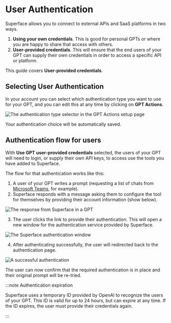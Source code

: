 # User Authentication

Superface allows you to connect to external APIs and SaaS platforms in two ways.

1. **Using your own credentials**. This is good for personal GPTs or where you are happy to share that access with others.
2. **User-provided credentials**. This will ensure that the end users of your GPT can supply their own credentials in order to access a specific API or platform.

This guide covers **User-provided credentials**.

## Selecting User Authentication

In your account you can select which authentication type you want to use for your GPT, and you can edit this at any time by clicking on **GPT Actions**.

![The authentication type selector in the GPT Actions setup page](/img/gpts/gpt-user-authentication.png)

Your authentication choice will be automatically saved.

## Authentication flow for users

With **Use GPT user-provided credentials** selected, the users of your GPT will need to login, or supply their own API keys, to access use the tools you have added to Superface.

The flow for that authentication works like this:

1. A user of your GPT writes a prompt (requesting a list of chats from [Microsoft Teams](../tools/microsoft-teams), for example).
2. Superface responds with a message asking them to configure the tool for themselves by providing their account information (show below).

![The response from Superface in a GPT](/img/gpts/gpt-prompt-userauth.png)

3. The user clicks the link to provide their authentication. This will open a new window for the authentication service provided by Superface.

![The Superface authentication window](/img/gpts/gpt-user-login.png)

4. After authenticating successfully, the user will redirected back to the authentication page.

![A successful authentication](/img/gpts/gpt-user-loggedin.png)

The user can now confirm that the required authentication is in place and their original prompt will be re-tried.

:::note Authentication expiration

Superface uses a temporary ID provided by OpenAI to recognize the users of your GPT. This ID is valid for up to 24 hours, but can expire at any time. If the ID expires, the user must provide their credentials again.

:::
